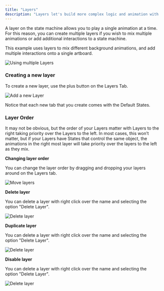 ```yaml
---
title: "Layers"
description: "Layers let's build more complex logic and animation with the state machine. "
---
```



<YouTube id="Fc9MutscvAo" />

A layer on the state machine allows you to play a single animation at a time. For this reason, you can create multiple layers if you wish to mix multiple animations or add additional interactions to a state machine.

This example uses layers to mix different background animations, and add multiple interactions onto a single artboard.

![Using multiple Layers](https://ucarecdn.com/aeedde5a-598f-42b3-a5df-81212757395e/)

### Creating a new layer

To create a new layer, use the plus button on the Layers Tab.

![Add a new Layer](https://ucarecdn.com/a6d3e96f-a049-40fd-8ec5-f85301c76a7d/)

Notice that each new tab that you create comes with the Default States.

### Layer Order

It may not be obvious, but the order of your Layers matter with Layers to the right taking priority over the Layers to the left. In most cases, this won’t matter, but if your Layers have States that control the same object, the animations in the right most layer will take priority over the layers to the left as they mix.

**Changing layer order**

You can change the layer order by dragging and dropping your layers around on the Layers tab.

![Move layers](https://ucarecdn.com/5826dbf5-6762-424e-a347-65557cebfdbd/)

**Delete layer**

You can delete a layer with right click over the name and selecting the option "Delete Layer".

![Delete layer](https://ucarecdn.com/5826dbf5-6762-424e-a347-65557cebfdbd/)

**Duplicate layer**

You can delete a layer with right click over the name and selecting the option "Delete Layer".

![Delete layer](https://ucarecdn.com/5826dbf5-6762-424e-a347-65557cebfdbd/)

**Disable layer**

You can delete a layer with right click over the name and selecting the option "Delete Layer".

![Delete layer](https://ucarecdn.com/5826dbf5-6762-424e-a347-65557cebfdbd/)